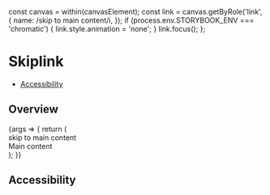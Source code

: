 
  const canvas = within(canvasElement);
  const link = canvas.getByRole('link', {
    name: /skip to main content/i,
  });
  if (process.env.STORYBOOK_ENV === 'chromatic') {
    link.style.animation = 'none';
  }
  link.focus();
};

<Meta title="Components/SkipLink" component={SkipLink} />

# Skiplink

- [Accessibility](#accessibility)

## Overview

<Canvas>
  <Story name="default" play={play}>
    {args => {
      return (
        <div>
          <SkipLink id="main">skip to main content</SkipLink>
          <main id="main" tabindex="-1">
            Main content
          </main>
        </div>
      );
    }}
  </Story>
</Canvas>

## Accessibility

<SkipLinkA11y />
